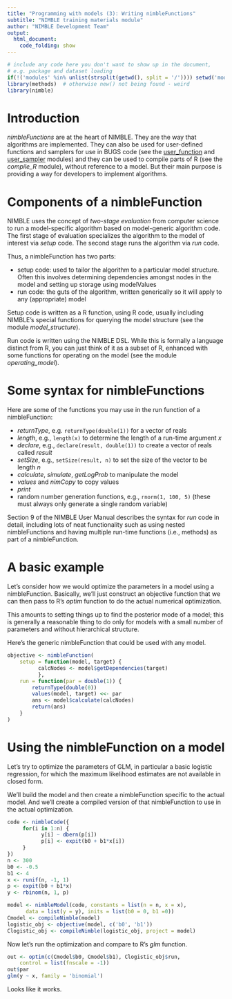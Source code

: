 ```yaml
---
title: "Programming with models (3): Writing nimbleFunctions"
subtitle: "NIMBLE training materials module"
author: "NIMBLE Development Team"
output:
  html_document:
    code_folding: show
---
```



```r
# include any code here you don't want to show up in the document,
# e.g. package and dataset loading
if(!('modules' %in% unlist(strsplit(getwd(), split = '/')))) setwd('modules')
library(methods)  # otherwise new() not being found - weird
library(nimble)
```

# Introduction

*nimbleFunctions* are at the heart of NIMBLE. They are the way that algorithms are implemented. They can also be used for user-defined functions and samplers for use in BUGS code (see the [user_function](user_function.html) and [user_sampler](user_sampler.html) modules) and they can be used to compile parts of R (see the *compile_R* module), without reference to a model. But their main purpose is providing a way for developers to implement algorithms.

# Components of a nimbleFunction

NIMBLE uses the concept of *two-stage evaluation* from computer science to run a model-specific algorithm based on model-generic algorithm code. The first stage of evaluation specializes the algorithm to the model of interest via *setup* code. The second stage runs the algorithm via *run* code. 

Thus, a nimbleFunction has two parts:

 - setup code: used to tailor the algorithm to a particular model structure. Often this involves determining dependencies amongst nodes in the model and setting up storage using modelValues
 - run code: the guts of the algorithm, written generically so it will apply to any (appropriate) model

Setup code is written as a R function, using R code, usually including NIMBLE's special functions for querying the model structure (see the module *model_structure*). 

Run code is written using the NIMBLE DSL. While this is formally a language distinct from R, you can just think of it as a subset of R, enhanced with some functions for operating on the model (see the module *operating_model*). 

# Some syntax for nimbleFunctions

Here are some of the functions you may use in the run function of a nimbleFunction:

 - *returnType*, e.g. ```returnType(double(1))``` for a vector of reals
 - *length*, e.g., ```length(x)``` to determine the length of a run-time argument *x*
 - *declare*, e.g., ```declare(result, double(1))``` to create a vector of reals called *result*
 - *setSize*, e.g., ```setSize(result, n)``` to set the size of the vector to be length *n*
 - *calculate*, *simulate*, *getLogProb* to manipulate the model
 - *values* and *nimCopy* to copy values
 - *print*
 - random number generation functions, e.g., ```rnorm(1, 100, 5)``` (these must always only generate a single random variable)

Section 9 of the NIMBLE User Manual describes the syntax for *run* code in detail, including lots of neat functionality such as using nested nimbleFunctions and having multiple run-time functions (i.e., methods) as part of a nimbleFunction.


# A basic example

Let's consider how we would optimize the parameters in a model using a nimbleFunction. Basically, we'll just construct an objective function that we can then pass to R's *optim* function to do the actual numerical optimization.

This amounts to setting things up to find the posterior mode of a model; this is generally a reasonable thing to do only for models with a small number of parameters and without hierarchical structure.

Here's the generic nimbleFunction that could be used with any model.

```r
objective <- nimbleFunction(
    setup = function(model, target) {
          calcNodes <- model$getDependencies(target)
          },
    run = function(par = double(1)) {
        returnType(double(0))
        values(model, target) <<- par
        ans <- model$calculate(calcNodes)
        return(ans)
    }
)
```

# Using the nimbleFunction on a model

Let's try to optimize the parameters of GLM, in particular a basic logistic regression, for which the maximum likelihood estimates are not available in closed form.

We'll build the model and then create a nimbleFunction specific to the actual model. And we'll create a compiled version of that nimbleFunction to use in the actual optimization.

```r
code <- nimbleCode({
     for(i in 1:n) {
           y[i] ~ dbern(p[i])
           p[i] <- expit(b0 + b1*x[i])
     }
})
n <- 300
b0 <- -0.5
b1 <- 4
x <- runif(n, -1, 1)
p <- expit(b0 + b1*x)
y <- rbinom(n, 1, p)

model <- nimbleModel(code, constants = list(n = n, x = x),
      data = list(y = y), inits = list(b0 = 0, b1 =0))
Cmodel <- compileNimble(model)
logistic_obj <- objective(model, c('b0', 'b1'))
Clogistic_obj <- compileNimble(logistic_obj, project = model)
```

Now let's run the optimization and compare to R's *glm* function. 

```r
out <- optim(c(Cmodel$b0, Cmodel$b1), Clogistic_obj$run, 
    control = list(fnscale = -1))
out$par
glm(y ~ x, family = 'binomial')
```

Looks like it works.
